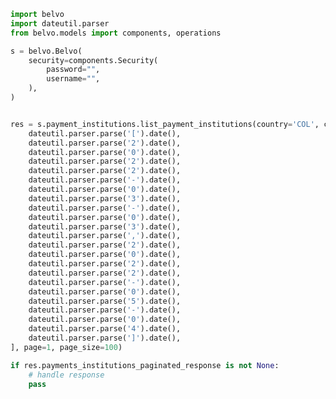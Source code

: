 ```python ListPaymentInstitutions.py
import belvo
import dateutil.parser
from belvo.models import components, operations

s = belvo.Belvo(
    security=components.Security(
        password="",
        username="",
    ),
)


res = s.payment_institutions.list_payment_institutions(country='COL', country_in='COL,BRA', created_at=dateutil.parser.parse('2022-05-05').date(), created_at_gt=dateutil.parser.parse('2022-05-05').date(), created_at_gte=dateutil.parser.parse('2022-05-04').date(), created_at_lt=dateutil.parser.parse('2022-04-01').date(), created_at_lte=dateutil.parser.parse('2022-03-30').date(), created_at_range=[
    dateutil.parser.parse('[').date(),
    dateutil.parser.parse('2').date(),
    dateutil.parser.parse('0').date(),
    dateutil.parser.parse('2').date(),
    dateutil.parser.parse('2').date(),
    dateutil.parser.parse('-').date(),
    dateutil.parser.parse('0').date(),
    dateutil.parser.parse('3').date(),
    dateutil.parser.parse('-').date(),
    dateutil.parser.parse('0').date(),
    dateutil.parser.parse('3').date(),
    dateutil.parser.parse(',').date(),
    dateutil.parser.parse('2').date(),
    dateutil.parser.parse('0').date(),
    dateutil.parser.parse('2').date(),
    dateutil.parser.parse('2').date(),
    dateutil.parser.parse('-').date(),
    dateutil.parser.parse('0').date(),
    dateutil.parser.parse('5').date(),
    dateutil.parser.parse('-').date(),
    dateutil.parser.parse('0').date(),
    dateutil.parser.parse('4').date(),
    dateutil.parser.parse(']').date(),
], page=1, page_size=100)

if res.payments_institutions_paginated_response is not None:
    # handle response
    pass
```
